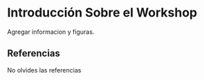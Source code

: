 # Introducción Sobre el Workshop

Agregar informacion y figuras.

## Referencias

No olvides las referencias
